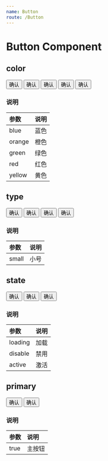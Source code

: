 ```yaml
---
name: Button
route: /Button
---
```



# Button Component

## color
<Playground>
    <Button.Group>
        <Button color='blue' primary>确认</Button>
        <Button color='orange' primary>确认</Button>
        <Button color='green' primary>确认</Button>
        <Button color='red' primary>确认</Button>
        <Button color='yellow' primary>确认</Button>
    </Button.Group>
</Playground>


### 说明
|  参数  | 说明 |
| :----- | :--- |
| blue   | 蓝色 |
| orange | 橙色 |
| green  | 绿色 |
| red    | 红色 |
| yellow | 黄色 |

## type
<Playground>
    <Button.Group>
        <Button type='small' primary>确认</Button>
        <Button type='small' color='orange' primary>确认</Button>
        <Button type='small' color='green' primary>确认</Button>
        <Button type='small' color='red' primary>确认</Button>
    </Button.Group>
</Playground>

### 说明
| 参数  | 说明 |
| :---- | :--- |
| small | 小号 |

## state
<Playground>
    <Button.Group>
        <Button state='active' primary>确认</Button>
        <Button state='disable' primary>确认</Button>
        <Button state='loading' primary>确认</Button>
    </Button.Group>
</Playground>

### 说明
|  参数   | 说明 |
| :------ | :--- |
| loading | 加载 |
| disable | 禁用 |
| active  | 激活 |

## primary
<Playground>
    <Button.Group>
        <Button primary>确认</Button>
        <Button>确认</Button>
    </Button.Group>
</Playground>

### 说明
| 参数 |  说明  |
| :--- | :----- |
| true | 主按钮 |
